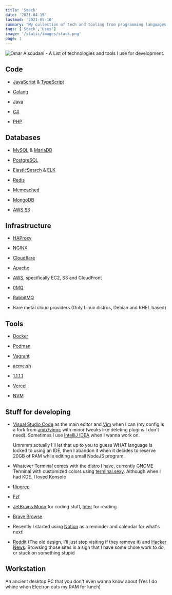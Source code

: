 ```yaml
---
title: 'Stack'
date: '2021-04-15'
lastmod: '2021-05-10'
summary: "My collection of tech and tooling from programming languages to editors and more. Most of these have grown over the years I've started programming. Some of them I consider my self well-versed, others capable enough to be up and running in short time."
tags: ['Stack','Uses']
image: '/static/images/stack.png'
page: 1
---
```


<Image
src="/static/images/stack.png"
alt="Omar Alsoudani - A List of technologies and tools I use for development."
width={2496}
height={1183}
/>

## Code

- [JavaScript](https://pbs.twimg.com/media/ChnulxvW0AEUs1J?format=jpg&name=large) & [TypeScript](https://www.typescriptlang.org/)
  
- [Golang](https://golang.org/)
  
- [Java](https://spring.io/projects/spring-boot)
  
- [C#](https://dotnet.microsoft.com/download/)
  
- [PHP](https://i.imgur.com/VgqoCKW.png)
  

## Databases

- [MySQL](https://www.mysql.com/) & [MariaDB](https://mariadb.org/)
  
- [PostgreSQL](https://www.postgresql.org/)
  
- [ElasticSearch](https://www.elastic.co/) & [ELK](https://www.elastic.co/what-is/elk-stack)
  
- [Redis](https://redis.io/)
  
- [Memcached](https://memcached.org/)
  
- [MongoDB](https://www.mongodb.com/)
  
- [AWS S3](https://aws.amazon.com/s3/)
  

## Infrastructure

- [HAProxy](https://www.haproxy.org/)
  
- [NGINX](https://nginx.org/)
  
- [Cloudflare](https://cloudflare.com/)
  
- [Apache](https://httpd.apache.org/)
  
- [AWS](https://aws.amazon.com/), specifically EC2, S3 and CloudFront
  
- [0MQ](https://zeromq.org/)
  
- [RabbitMQ](https://www.rabbitmq.com/)
  
- Bare metal cloud providers (Only Linux distros, Debian and RHEL based)
  

## Tools

- [Docker](https://www.docker.com/)
  
- [Podman](https://podman.io/)
  
- [Vagrant](https://www.vagrantup.com/)
  
- [acme.sh](https://github.com/acmesh-official/acme.sh/)
  
- [1.1.1.1](https://1.1.1.1/)
  
- [Vercel](https://vercel.com/)

- [NVM](https://github.com/nvm-sh/nvm/)
  

## Stuff for developing

- [Visual Studio Code](https://code.visualstudio.com/) as the main editor and [Vim](https://github.com/omaralsoudanii/vimrc/) when I can (my config is a fork from [amix/vimrc](https://github.com/amix/vimrc/) with minor tweaks like deleting plugins I don't need). 
  Sometimes I use [IntelliJ IDEA](https://www.jetbrains.com/idea/) when I wanna work on. 
  
  Ummmm actually I'll let that up to you to guess WHAT language is locked to using an IDE, then I abandon it when it decides to reserve 20GB of RAM while editing a small NodeJS program.
  
- Whatever Terminal comes with the distro I have, currently GNOME Terminal with customized colors using [terminal.sexy](https://terminal.sexy). Although when I had KDE. I loved Konsole
  
- [Ripgrep](https://github.com/BurntSushi/ripgrep/)
  
- [Fzf](https://github.com/junegunn/fzf/)
  
- [JetBrains Mono](https://www.jetbrains.com/lp/mono/) for coding stuff, [Inter](https://rsms.me/inter/) for reading
  
- [Brave Browse](https://brave.com/)
  
- Recently I started using [Notion](https://www.notion.so/) as a reminder and calendar for what's next!
  
- [Reddit](https://www.reddit.com/) (The old design, I'll just stop visiting if they remove it) and [Hacker News](https://news.ycombinator.com/). Browsing those sites is a sign that I have some chore work to do, or stuck on something stupid
  

## Workstation

An ancient desktop PC that you don't even wanna know about (Yes I do whine when Electron eats my RAM for lunch)